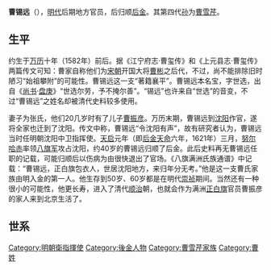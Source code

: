 {{Unreferenced|time=2014-01-25T21:21:38+00:00}}
'''曹锡远'''（{{bd|？||？||}}），[[明代|明代]]后期地方官员，后归顺[[后金|后金]]。其第四代[[孙|孙]]为[[曹雪芹|曹雪芹]]。

== 生平 ==
约生于[[万历|万历]]十年（1582年）前后。据《江宁府志·曹玺传》和《上元县志·曹玺传》两篇传文可知：曹家自称他们为[[宋朝|宋朝]]开国大将[[曹彬|曹彬]]之后代，不过，尚不能排除旧时陋习“始祖攀附”的可能性。曹锡远这一支“著籍襄平”。曹锡远本名宝，字世选，出自《[[尚书_(书)|尚书]]·[[盘庚|盘庚]]》“世选尔劳，予不掩尔善”。“锡远”也许来自“世选”的音变，不过“曹锡远”之姓名却被清代史料较多使用。

妻子为张氏，他们20几岁时有了儿子[[曹振彦|曹振彦]]。万历末期，曹锡远到[[沈阳|沈阳]]作官，遂将全家也迁到了沈阳。传文中称，曹锡远“令沈阳有声”，故有研究者认为，曹锡远当时任明朝沈阳中卫指挥使。[[天启_(明朝)|天启]]元年（即[[后金|后金]][[天命_(年号)|天命]]六年，1621年）三月，[[努尔哈赤|努尔哈赤]]率领[[八旗军|八旗军]]攻占沈阳，约40岁的曹锡远归顺了后金。此后史料再无曹锡远任职的记载，可能归顺后以伤病为由很快退出了官场。《八旗满洲氏族通谱》中记载：“曹锡远，正白旗包衣人，世居沈阳地方，来归年分无考。”他是这一支曹氏家族由明入金的第一人。他生存到50岁、60岁都是在明代[[崇祯|崇祯]]期间。当然还有一种很小的可能性，他更长寿，进入了清代[[顺治|顺治]]朝，也就会作为满洲[[正白旗|正白旗]]官员曹振彦的家人来到北京生活了。
== 世系 ==
{{chart/start}}
{{chart|border=0 | | | | | | | | | | | | | | | | | | | | | | | |:| ado | |ado=过继 }}
{{chart| | | | | | | | | | | | | | | Xy | | |Xy='''曹锡远'''}}
{{chart| | | | | | | | | | | | | | | |!| |}}
{{chart| | | | | | | | | | | | | | | Zy | | |Zy=[[曹振彦|曹振彦]]}}
{{chart| | | | | |,|-|-|-|-|-|-|-|-|-|^|-|-|-|-|-|-|-|-|-|.| }}
{{chart| | | | | Xi| | | | | | | | | | | | | | | | | | Ez|Xi=[[曹玺|曹玺]]|Ez=[[曹尔正|曹尔正]]}}
{{chart| | | | | |)|-|-|-|-|-|-|-|-|-|.| | | | | | | | | |!| | }}
{{chart| | | | | Ya | | | | | | | | Qu | | | | | | | | Yi |Ya=[[曹寅|曹寅]]|Qu=[[曹荃_(清朝)|曹荃]]|Yi=[[曹宜|曹宜]]}}
{{chart| | | | | |!|:| | |,|-|-|-|v|-|^|-|v|-|-|-|.| | | |!| }}
{{chart| | | | | |!|L|~|~|b|~|~|~|b|~|~|~|b|~|~|7|!| | | |!| | }}
{{chart| | | | | Yo | | Sh | | Di | | Ya | | Fu | | Qi | | | |Yo=[[曹顒|曹顒]]|Sh=[[曹順|曹順]]|Di=[[曹頔|曹頔]]|Ya=[[曹顏|曹顏]]||Fu=[[曹頫|曹頫]]|Qi=[[曹頎|曹頎]]}}
{{chart/end}}
[[Category:明朝衛指揮使|Category:明朝衛指揮使]]
[[Category:後金人物|Category:後金人物]]
[[Category:曹雪芹家族|Category:曹雪芹家族]]
[[Category:曹姓|Category:曹姓]]